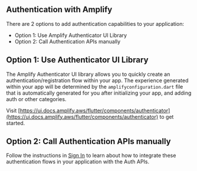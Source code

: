 ## Authentication with Amplify

There are 2 options to add authentication capabilities to your application:

- Option 1: Use Amplify Authenticator UI Library
- Option 2: Call Authentication APIs manually

## Option 1: Use Authenticator UI Library

The Amplify Authenticator UI library allows you to quickly create an authentication/registration flow within your app. The experience generated within your app will be determined by the `amplifyconfiguration.dart` file that is automatically generated for you after initializing your app, and adding auth or other categories.

Visit [https://ui.docs.amplify.aws/flutter/components/authenticator](https://ui.docs.amplify.aws/flutter/components/authenticator) to get started.

## Option 2: Call Authentication APIs manually

Follow the instructions in [Sign In](/lib/auth/signin) to learn about how to integrate these authentication flows in your application with the Auth APIs.
